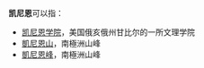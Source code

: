 '''凯尼恩'''可以指：

*[[凯尼恩学院|凯尼恩学院]]，美国俄亥俄州甘比尔的一所文理学院
*[[凱尼恩山|凱尼恩山]]，南極洲山峰
*[[凱尼恩峰|凱尼恩峰]]，南極洲山峰

{{Disambig|Cat=三字消歧义}}